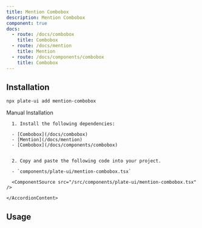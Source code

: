 ```yaml
---
title: Mention Combobox
description: Mention Combobox
component: true
docs:
  - route: /docs/combobox
    title: Combobox
  - route: /docs/mention
    title: Mention
  - route: /docs/components/combobox
    title: Combobox
---
```


[//]: # '<ComponentExample src="/src/components/examples/PlaygroundDemo.tsx">'
[//]: # '  <PlaygroundDemo />'
[//]: # '</ComponentExample>'

## Installation

```bash
npx plate-ui add mention-combobox
```

<Accordion type="single" collapsible>
  <AccordionItem value="manual-installation">
    <AccordionTrigger>Manual Installation</AccordionTrigger>
    <AccordionContent>

      1. Install the following dependencies:

      - [Combobox](/docs/combobox)
      - [Mention](/docs/mention)
      - [Combobox](/docs/components/combobox)


      2. Copy and paste the following code into your project.

      - `components/plate-ui/mention-combobox.tsx`

      <ComponentSource src="/src/components/plate-ui/mention-combobox.tsx" />

    </AccordionContent>

  </AccordionItem>
</Accordion>

## Usage

```tsx

```

```tsx

```
